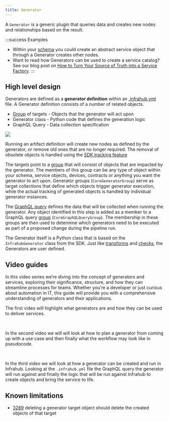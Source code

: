 ```yaml
---
title: Generator
---
```



A `Generator` is a generic plugin that queries data and creates new nodes and relationships based on the result.

:::success Examples

- Within your [schema](schema) you could create an abstract service object that through a Generator creates other nodes.
- Want to read how Generators can be used to create a service catalog? See our blog post on [How to Turn Your Source of Truth into a Service Factory](https://www.opsmill.com/how-to-turn-your-source-of-truth-into-a-service-factory/).
:::

## High level design

Generators are defined as a **generator definition** within an [.infrahub.yml](infrahub-yml) file. A Generator definition consists of a number of related objects.

- [Group](./groups.mdx) of targets - Objects that the generator will act upon
- Generator class - Python code that defines the generation logic
- GraphQL Query - Data collection specification

![](../media/topics/generator/generator_overview.excalidraw.svg)

Running an artifact definition will create new nodes as defined by the generator, or remove old ones that are no longer required. The removal of obsolete objects is handled using the [SDK tracking feature]($(base_url)python-sdk/topics/tracking)

The targets point to a [group](./groups.mdx) that will consist of objects that are impacted by the generator. The members of this group can be any type of object within your schema, service objects, devices, contracts or anything you want the generator to act upon. Generator groups (`CoreGeneratorGroup`) serve as target collections that define which objects trigger generator execution, while the actual tracking of generated objects is handled by individual generator instances.

The [GraphQL query](graphql) defines the data that will be collected when running the generator. Any object identified in this step is added as a member to a GraphQL query [group](./groups.mdx) (`CoreGraphQLQueryGroup`). The membership in these groups are then used to determine which generators need to be executed as part of a proposed change during the pipeline run.

The Generator itself is a Python class that is based on the `InfrahubGenerator` class from the SDK. Just like [transforms](transformation) and [checks](check), the Generators are user defined.

## Video guides

In this video series we’re diving into the concept of generators and services, exploring their significance, structure, and how they can streamline processes for teams. Whether you’re a developer or just curious about automation in IT, this guide will provide you with a comprehensive understanding of generators and their applications.

The first video will highlight what generators are and how they can be used to deliver services.

<center>
  <VideoPlayer url='https://www.youtube.com/watch?v=TSqY0caGb0A' light />
    <br />
</center>

In the second video we will will look at how to plan a generator from coming up with a use case and then finally what the workflow may look like in pseudocode.

<center>
  <VideoPlayer url='https://www.youtube.com/watch?v=7oM2W8Kn2-U' light />
  <br />
</center>

In the third video we will look at how a generator can be created and run in Infrahub. Looking at the `.infrahub.yml` file the GraphQL query the generator will run against and finally the logic that will be run against Infrahub to create objects and bring the service to life.

<center>
  <VideoPlayer url='https://www.youtube.com/watch?v=HSUVWm3Se28' light />
</center>

## Known limitations

- [3289](https://github.com/opsmill/infrahub/issues/3289) deleting a generator target object should delete the created objects of that target
